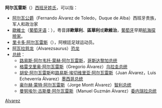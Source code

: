 {{noteTA
|1=zh-hans:阿尔瓦雷斯;zh-hk:艾華利斯;zh-tw:艾瓦雷茲;
}}
'''阿尔瓦雷斯'''（'''{{lang-es|Alvarez}}'''）[[西班牙|西班牙]][[姓氏|姓氏]]，可以指：

*[[阿尔瓦公爵|阿尔瓦公爵]]（Fernando Álvarez de Toledo，Duque de Alba）西班牙贵族，军人和政治家
*[[歐維士|歐維士]]（[[葡萄牙语|葡萄牙语]]：{{lang|pt|Jorge Álvares}}），粤音譯'''歐華利'''、'''區華利'''或'''歐維治'''，[[葡萄牙|葡萄牙]]早期[[航海家|航海探險家]]。
*[[里卡多·阿尔瓦雷斯|里卡多·阿尔瓦雷斯]]（{{lang|es|Ricardo Gabriel Álvarez}}），阿根廷足球运动员。
*[[阿瓦拉慈龙|阿瓦拉慈龙]]（Alvarezsaurus）[[恐龙|恐龙]]
*[[总统|总统]]：
**[[路易斯·阿尔韦托·蒙赫·阿尔瓦雷斯|路易斯·阿尔韦托·蒙赫·阿尔瓦雷斯]]，[[哥斯达黎加总统|哥斯达黎加总统]]
**[[格雷戈里奥·阿尔瓦雷斯|格雷戈里奥·阿尔瓦雷斯]]（Gregorio Álvarez）[[乌拉圭总统|乌拉圭总统]]
**[[胡安·阿尔瓦雷斯|胡安·阿尔瓦雷斯]]和[[路易斯·埃切维里亚·阿尔瓦雷斯|路易斯·埃切维里亚·阿尔瓦雷斯]]（Juan Álvarez，Luis Echeverría Álvarez）[[墨西哥总统|墨西哥总统]]
**[[豪尔赫·蒙特·阿尔瓦雷斯|豪尔赫·蒙特·阿尔瓦雷斯]]（Jorge Montt Álvarez）[[智利总统|智利总统]]
**[[曼努埃尔·古斯曼·阿尔瓦雷斯|曼努埃尔·古斯曼·阿尔瓦雷斯]]（Manuel Guzmán Álvarez）[[委内瑞拉总统|委内瑞拉总统]]

{{Disambiguation|Alvarez|Cat=五字人名译名消歧义}}
[[Category:西班牙語姓氏|Alvarez]]